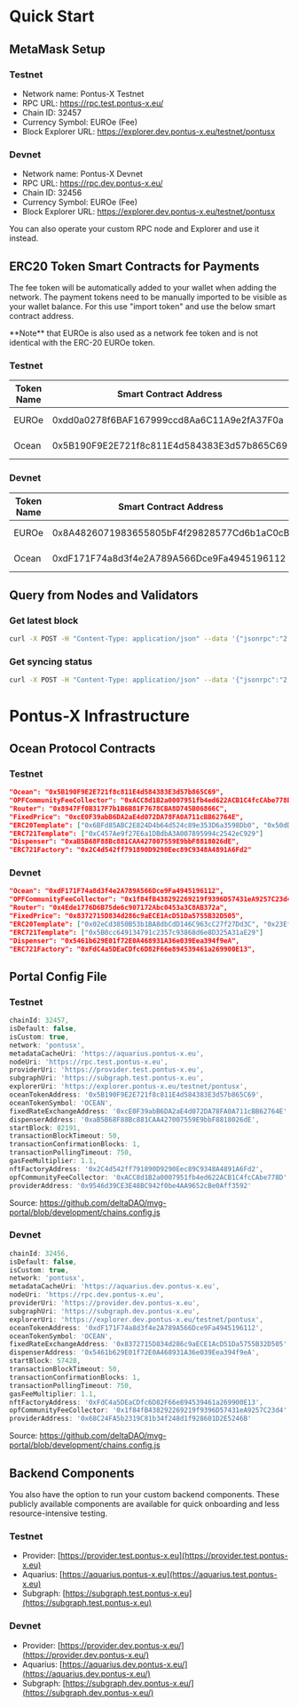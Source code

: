 
# Quick Start

## MetaMask Setup

### Testnet
- Network name: Pontus-X Testnet
- RPC URL: https://rpc.test.pontus-x.eu/
- Chain ID: 32457
- Currency Symbol: EUROe (Fee)
- Block Explorer URL: https://explorer.dev.pontus-x.eu/testnet/pontusx

### Devnet
- Network name: Pontus-X Devnet
- RPC URL: https://rpc.dev.pontus-x.eu/
- Chain ID: 32456
- Currency Symbol: EUROe (Fee)
- Block Explorer URL: https://explorer.dev.pontus-x.eu/testnet/pontusx

<Callout type="info">
  You can also operate your custom RPC node and Explorer and use it instead.
</Callout>

## ERC20 Token Smart Contracts for Payments

The fee token will be automatically added to your wallet when adding the network. The payment tokens need to be manually imported to be visible as your wallet balance. For this use "import token" and use the below smart contract address.

<Callout type="info">
  **Note** that EUROe is also used as a network fee token and is not identical with the ERC-20 EUROe token.
</Callout>

### Testnet

| Token Name | Smart Contract Address                     | Comment       |
| ---------- | ------------------------------------------ | ------------- |
| EUROe      | 0xdd0a0278f6BAF167999ccd8Aa6C11A9e2fA37F0a | Payment Token |
| Ocean      | 0x5B190F9E2E721f8c811E4d584383E3d57b865C69 | Payment Token |

### Devnet

| Token Name | Smart Contract Address                     | Comment       |
| ---------- | ------------------------------------------ | ------------- |
| EUROe      | 0x8A4826071983655805bF4f29828577Cd6b1aC0cB | Payment Token |
| Ocean      | 0xdF171F74a8d3f4e2A789A566Dce9Fa4945196112 | Payment Token |


## Query from Nodes and Validators

### Get latest block

```bash
curl -X POST -H "Content-Type: application/json" --data '{"jsonrpc":"2.0","method":"eth_getBlockByNumber","params":["latest", false],"id":1}' https://rpc.test.pontus-x.eu/
```

### Get syncing status

```bash
curl -X POST -H "Content-Type: application/json" --data '{"jsonrpc":"2.0","method":"eth_syncing","params":[],"id":1}' https://rpc.test.pontus-x.eu/
```

# Pontus-X Infrastructure

## Ocean Protocol Contracts

### Testnet

```json
"Ocean": "0x5B190F9E2E721f8c811E4d584383E3d57b865C69",
"OPFCommunityFeeCollector": "0xACC8d1B2a0007951fb4ed622ACB1C4fcCAbe778D",
"Router": "0x8947Ff0B317F7b1B6B81F7678CBA8D745B06866C",
"FixedPrice": "0xcE0F39abB6DA2aE4d072DA78FA0A711cBB62764E",
"ERC20Template": ["0x6BFd85ABC2E824D4b64d524c89e353D6a3598Db0", "0x50dDFD6F2dD02e94d42F6058E2fa28Be9e43D2BF"],
"ERC721Template": ["0xC457Ae9f27E6a1DBdbA3A007895994c2542eC929"]
"Dispenser": "0xaB5B68F88Bc881CAA427007559E9bbF8818026dE",
"ERC721Factory": "0x2C4d542ff791890D9290Eec89C9348A4891A6Fd2"
```

### Devnet

```json
"Ocean": "0xdF171F74a8d3f4e2A789A566Dce9Fa4945196112",
"OPFCommunityFeeCollector": "0x1f84fB438292269219f9396D57431eA9257C23d4",
"Router": "0x4Ede1776D6B75de6c907172Abc0453a3C8AB372a",
"FixedPrice": "0x8372715D834d286c9aECE1AcD51Da5755B32D505",
"ERC20Template": ["0x02eCd3850B53b1BA8dbCdD146C963cC27f27Dd3C", "0x23Efb300c8778d6842bB0cCBD07D356eCeB97070"],
"ERC721Template": ["0x5B0cc649134791c2357c93868d6e8D325A31aE29"]
"Dispenser": "0x5461b629E01f72E0A468931A36e039Eea394f9eA",
"ERC721Factory": "0xFdC4a5DEaCDfc6D82F66e894539461a269900E13",
```

## Portal Config File

### Testnet

```javascript
chainId: 32457,
isDefault: false,
isCustom: true,
network: 'pontusx',
metadataCacheUri: 'https://aquarius.pontus-x.eu',
nodeUri: 'https://rpc.test.pontus-x.eu',
providerUri: 'https://provider.test.pontus-x.eu',
subgraphUri: 'https://subgraph.test.pontus-x.eu',
explorerUri: 'https://explorer.pontus-x.eu/testnet/pontusx',
oceanTokenAddress: '0x5B190F9E2E721f8c811E4d584383E3d57b865C69',
oceanTokenSymbol: 'OCEAN',
fixedRateExchangeAddress: '0xcE0F39abB6DA2aE4d072DA78FA0A711cBB62764E',
dispenserAddress: '0xaB5B68F88Bc881CAA427007559E9bbF8818026dE',
startBlock: 82191,
transactionBlockTimeout: 50,
transactionConfirmationBlocks: 1,
transactionPollingTimeout: 750,
gasFeeMultiplier: 1.1,
nftFactoryAddress: '0x2C4d542ff791890D9290Eec89C9348A4891A6Fd2',
opfCommunityFeeCollector: '0xACC8d1B2a0007951fb4ed622ACB1C4fcCAbe778D',
providerAddress: '0x9546d39CE3E48BC942f0be4AA9652cBe0Aff3592'
```

Source: https://github.com/deltaDAO/mvg-portal/blob/development/chains.config.js


### Devnet

```javascript
chainId: 32456,
isDefault: false,
isCustom: true,
network: 'pontusx',
metadataCacheUri: 'https://aquarius.dev.pontus-x.eu',
nodeUri: 'https://rpc.dev.pontus-x.eu',
providerUri: 'https://provider.dev.pontus-x.eu',
subgraphUri: 'https://subgraph.dev.pontus-x.eu',
explorerUri: 'https://explorer.dev.pontus-x.eu/testnet/pontusx',
oceanTokenAddress: '0xdF171F74a8d3f4e2A789A566Dce9Fa4945196112',
oceanTokenSymbol: 'OCEAN',
fixedRateExchangeAddress: '0x8372715D834d286c9aECE1AcD51Da5755B32D505',
dispenserAddress: '0x5461b629E01f72E0A468931A36e039Eea394f9eA',
startBlock: 57428,
transactionBlockTimeout: 50,
transactionConfirmationBlocks: 1,
transactionPollingTimeout: 750,
gasFeeMultiplier: 1.1,
nftFactoryAddress: '0xFdC4a5DEaCDfc6D82F66e894539461a269900E13',
opfCommunityFeeCollector: '0x1f84fB438292269219f9396D57431eA9257C23d4',
providerAddress: '0x68C24FA5b2319C81b34f248d1f928601D2E5246B'
```

Source: https://github.com/deltaDAO/mvg-portal/blob/development/chains.config.js


## Backend Components

<Callout type="info">
  You also have the option to run your custom backend components. These publicly available components are available for quick onboarding and less resource-intensive testing.
</Callout>

### Testnet

- Provider: [https://provider.test.pontus-x.eu](https://provider.test.pontus-x.eu)
- Aquarius: [https://aquarius.pontus-x.eu](https://aquarius.test.pontus-x.eu)
- Subgraph: [https://subgraph.test.pontus-x.eu](https://subgraph.test.pontus-x.eu)

### Devnet

- Provider: [https://provider.dev.pontus-x.eu/](https://provider.dev.pontus-x.eu/)
- Aquarius: [https://aquarius.dev.pontus-x.eu/](https://aquarius.dev.pontus-x.eu/)
- Subgraph: [https://subgraph.dev.pontus-x.eu/](https://subgraph.dev.pontus-x.eu/)

